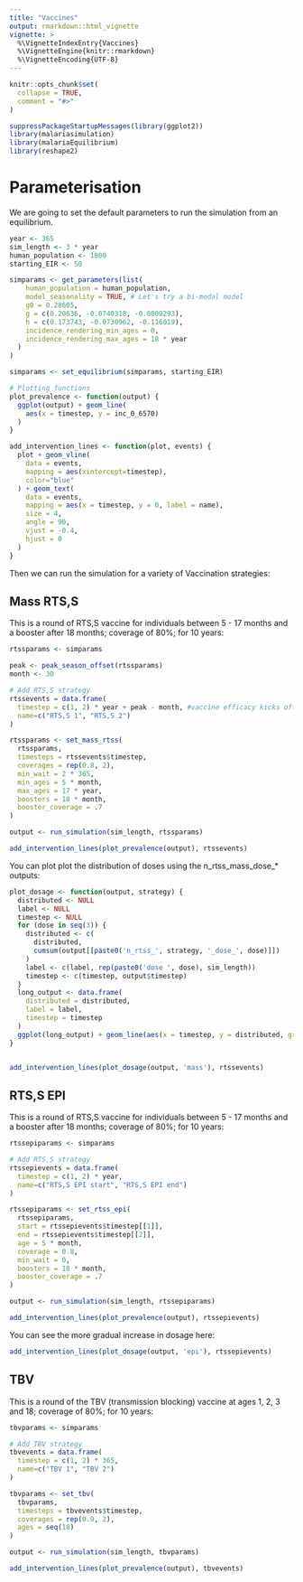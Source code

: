 ```yaml
---
title: "Vaccines"
output: rmarkdown::html_vignette
vignette: >
  %\VignetteIndexEntry{Vaccines}
  %\VignetteEngine{knitr::rmarkdown}
  %\VignetteEncoding{UTF-8}
---
```


```r
knitr::opts_chunk$set(
  collapse = TRUE,
  comment = "#>"
)
```

```r
suppressPackageStartupMessages(library(ggplot2))
library(malariasimulation)
library(malariaEquilibrium)
library(reshape2)
```

# Parameterisation

We are going to set the default parameters to run the simulation from an equilibrium.

```r
year <- 365
sim_length <- 3 * year
human_population <- 1000
starting_EIR <- 50

simparams <- get_parameters(list(
    human_population = human_population,
    model_seasonality = TRUE, # Let's try a bi-modal model
    g0 = 0.28605,
    g = c(0.20636, -0.0740318, -0.0009293),
    h = c(0.173743, -0.0730962, -0.116019),
    incidence_rendering_min_ages = 0,
    incidence_rendering_max_ages = 18 * year
  )
)

simparams <- set_equilibrium(simparams, starting_EIR)

# Plotting functions
plot_prevalence <- function(output) {
  ggplot(output) + geom_line(
    aes(x = timestep, y = inc_0_6570)
  )
}

add_intervention_lines <- function(plot, events) {
  plot + geom_vline(
    data = events,
    mapping = aes(xintercept=timestep),
    color="blue"
  ) + geom_text(
    data = events,
    mapping = aes(x = timestep, y = 0, label = name),
    size = 4,
    angle = 90,
    vjust = -0.4,
    hjust = 0
  )
}
```

Then we can run the simulation for a variety of Vaccination strategies:

## Mass RTS,S

This is a round of RTS,S vaccine for individuals between 5 - 17 months and a booster after 18 months; coverage of 80%; for 10 years:

```r
rtssparams <- simparams

peak <- peak_season_offset(rtssparams)
month <- 30

# Add RTS,S strategy
rtssevents = data.frame(
  timestep = c(1, 2) * year + peak - month, #vaccine efficacy kicks off a month before the peak
  name=c("RTS,S 1", "RTS,S 2")
)

rtssparams <- set_mass_rtss(
  rtssparams,
  timesteps = rtssevents$timestep,
  coverages = rep(0.8, 2),
  min_wait = 2 * 365,
  min_ages = 5 * month,
  max_ages = 17 * year,
  boosters = 18 * month,
  booster_coverage = .7
)

output <- run_simulation(sim_length, rtssparams)

add_intervention_lines(plot_prevalence(output), rtssevents)
```

You can plot plot the distribution of doses using the n_rtss_mass_dose_* outputs:

```r
plot_dosage <- function(output, strategy) {
  distributed <- NULL
  label <- NULL
  timestep <- NULL
  for (dose in seq(3)) {
    distributed <- c(
      distributed,
      cumsum(output[[paste0('n_rtss_', strategy, '_dose_', dose)]])
    )
    label <- c(label, rep(paste0('dose ', dose), sim_length))
    timestep <- c(timestep, output$timestep)
  }
  long_output <- data.frame(
    distributed = distributed,
    label = label,
    timestep = timestep
  )
  ggplot(long_output) + geom_line(aes(x = timestep, y = distributed, group=label, color = label))
}


add_intervention_lines(plot_dosage(output, 'mass'), rtssevents)
```

## RTS,S EPI

This is a round of RTS,S vaccine for individuals between 5 - 17 months and a booster after 18 months; coverage of 80%; for 10 years:

```r
rtssepiparams <- simparams

# Add RTS,S strategy
rtssepievents = data.frame(
  timestep = c(1, 2) * year,
  name=c("RTS,S EPI start", "RTS,S EPI end")
)

rtssepiparams <- set_rtss_epi(
  rtssepiparams,
  start = rtssepievents$timestep[[1]],
  end = rtssepievents$timestep[[2]],
  age = 5 * month,
  coverage = 0.8,
  min_wait = 0,
  boosters = 18 * month,
  booster_coverage = .7
)

output <- run_simulation(sim_length, rtssepiparams)

add_intervention_lines(plot_prevalence(output), rtssepievents)
```


You can see the more gradual increase in dosage here:

```r
add_intervention_lines(plot_dosage(output, 'epi'), rtssepievents)
```

## TBV

This is a round of the TBV (transmission blocking) vaccine at ages 1, 2, 3 and 18; coverage of 80%; for 10 years:

```r
tbvparams <- simparams

# Add TBV strategy
tbvevents = data.frame(
  timestep = c(1, 2) * 365,
  name=c("TBV 1", "TBV 2")
)

tbvparams <- set_tbv(
  tbvparams,
  timesteps = tbvevents$timestep,
  coverages = rep(0.9, 2),
  ages = seq(18)
)

output <- run_simulation(sim_length, tbvparams)

add_intervention_lines(plot_prevalence(output), tbvevents)
```
